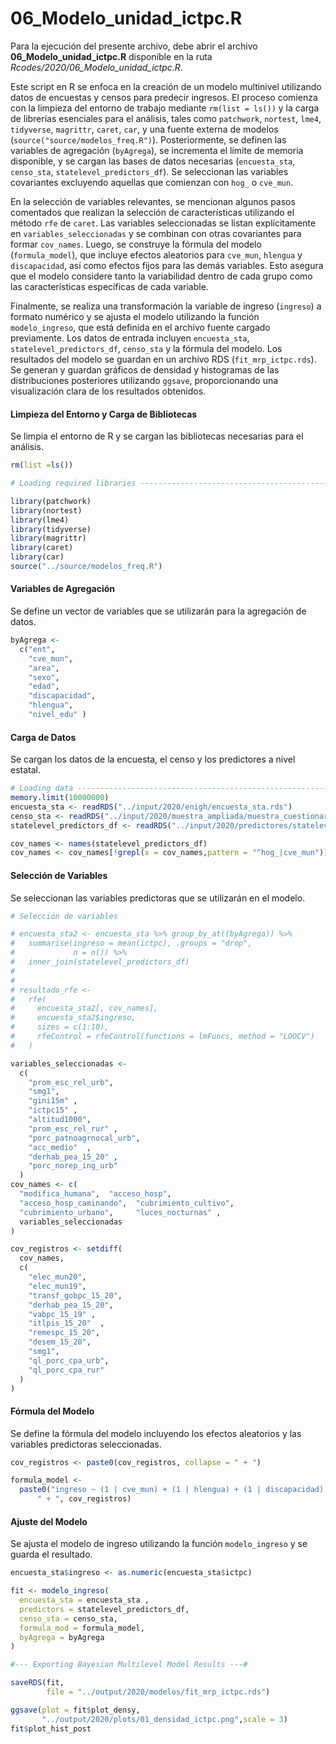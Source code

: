 # 06_Modelo_unidad_ictpc.R {-}

Para la ejecución del presente archivo, debe abrir el archivo **06_Modelo_unidad_ictpc.R** disponible en la ruta *Rcodes/2020/06_Modelo_unidad_ictpc.R*.

Este script en R se enfoca en la creación de un modelo multinivel utilizando datos de encuestas y censos para predecir ingresos. El proceso comienza con la limpieza del entorno de trabajo mediante `rm(list = ls())` y la carga de librerías esenciales para el análisis, tales como `patchwork`, `nortest`, `lme4`, `tidyverse`, `magrittr`, `caret`, `car`, y una fuente externa de modelos (`source("source/modelos_freq.R")`). Posteriormente, se definen las variables de agregación (`byAgrega`), se incrementa el límite de memoria disponible, y se cargan las bases de datos necesarias (`encuesta_sta`, `censo_sta`, `statelevel_predictors_df`). Se seleccionan las variables covariantes excluyendo aquellas que comienzan con `hog_` o `cve_mun`.

En la selección de variables relevantes, se mencionan algunos pasos comentados que realizan la selección de características utilizando el método `rfe` de `caret`. Las variables seleccionadas se listan explícitamente en `variables_seleccionadas` y se combinan con otras covariantes para formar `cov_names`. Luego, se construye la fórmula del modelo (`formula_model`), que incluye efectos aleatorios para `cve_mun`, `hlengua` y `discapacidad`, así como efectos fijos para las demás variables. Esto asegura que el modelo considere tanto la variabilidad dentro de cada grupo como las características específicas de cada variable.

Finalmente, se realiza una transformación la variable de ingreso (`ingreso`) a formato numérico y se ajusta el modelo utilizando la función `modelo_ingreso`, que está definida en el archivo fuente cargado previamente. Los datos de entrada incluyen `encuesta_sta`, `statelevel_predictors_df`, `censo_sta` y la fórmula del modelo. Los resultados del modelo se guardan en un archivo RDS (`fit_mrp_ictpc.rds`). Se generan y guardan gráficos de densidad y histogramas de las distribuciones posteriores utilizando `ggsave`, proporcionando una visualización clara de los resultados obtenidos.


#### Limpieza del Entorno y Carga de Bibliotecas {-}

Se limpia el entorno de R y se cargan las bibliotecas necesarias para el análisis.

```r
rm(list =ls())

# Loading required libraries ----------------------------------------------

library(patchwork)
library(nortest)
library(lme4)
library(tidyverse)
library(magrittr)
library(caret)
library(car)
source("../source/modelos_freq.R")
```

#### Variables de Agregación {-}

Se define un vector de variables que se utilizarán para la agregación de datos.

```r
byAgrega <-
  c("ent",
    "cve_mun",
    "area",
    "sexo",
    "edad",
    "discapacidad",
    "hlengua",
    "nivel_edu" )
```

#### Carga de Datos {-}

Se cargan los datos de la encuesta, el censo y los predictores a nivel estatal.

```r
# Loading data ------------------------------------------------------------
memory.limit(10000000)
encuesta_sta <- readRDS("../input/2020/enigh/encuesta_sta.rds")
censo_sta <- readRDS("../input/2020/muestra_ampliada/muestra_cuestionario_ampliado.rds")
statelevel_predictors_df <- readRDS("../input/2020/predictores/statelevel_predictors_df.rds")

cov_names <- names(statelevel_predictors_df)
cov_names <- cov_names[!grepl(x = cov_names,pattern = "^hog_|cve_mun")]
```

#### Selección de Variables {-}

Se seleccionan las variables predictoras que se utilizarán en el modelo.

```r
# Selección de variables

# encuesta_sta2 <- encuesta_sta %>% group_by_at((byAgrega)) %>%
#   summarise(ingreso = mean(ictpc), .groups = "drop",
#             n = n()) %>%
#   inner_join(statelevel_predictors_df)
# 
# 
# resultado_rfe <-
#   rfe(
#     encuesta_sta2[, cov_names],
#     encuesta_sta2$ingreso,
#     sizes = c(1:10),
#     rfeControl = rfeControl(functions = lmFuncs, method = "LOOCV")
#   )

variables_seleccionadas <-
  c(
    "prom_esc_rel_urb",
    "smg1",
    "gini15m" ,
    "ictpc15" ,
    "altitud1000",
    "prom_esc_rel_rur" ,
    "porc_patnoagrnocal_urb",
    "acc_medio"  ,
    "derhab_pea_15_20" ,
    "porc_norep_ing_urb"
  )
cov_names <- c(
  "modifica_humana",  "acceso_hosp",           
  "acceso_hosp_caminando",  "cubrimiento_cultivo",   
  "cubrimiento_urbano",     "luces_nocturnas" ,
  variables_seleccionadas
)

cov_registros <- setdiff(
  cov_names,
  c(
    "elec_mun20",
    "elec_mun19",
    "transf_gobpc_15_20",
    "derhab_pea_15_20",
    "vabpc_15_19" ,
    "itlpis_15_20"  ,
    "remespc_15_20",
    "desem_15_20",
    "smg1",
    "ql_porc_cpa_urb",
    "ql_porc_cpa_rur"
  )
)
```

#### Fórmula del Modelo {-}

Se define la fórmula del modelo incluyendo los efectos aleatorios y las variables predictoras seleccionadas.

```r
cov_registros <- paste0(cov_registros, collapse = " + ")

formula_model <- 
  paste0("ingreso ~ (1 | cve_mun) + (1 | hlengua) + (1 | discapacidad) + ent + nivel_edu +  edad + area + sexo +", 
      " + ", cov_registros)

```

#### Ajuste del Modelo {-}

Se ajusta el modelo de ingreso utilizando la función `modelo_ingreso` y se guarda el resultado.

```r
encuesta_sta$ingreso <- as.numeric(encuesta_sta$ictpc)

fit <- modelo_ingreso(
  encuesta_sta = encuesta_sta ,
  predictors = statelevel_predictors_df,
  censo_sta = censo_sta,
  formula_mod = formula_model,
  byAgrega = byAgrega
)

#--- Exporting Bayesian Multilevel Model Results ---#

saveRDS(fit, 
        file = "../output/2020/modelos/fit_mrp_ictpc.rds")

ggsave(plot = fit$plot_densy,
       "../output/2020/plots/01_densidad_ictpc.png",scale = 3)
fit$plot_hist_post
```
